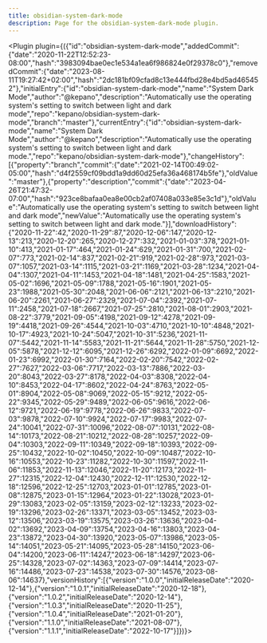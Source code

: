 ---
title: obsidian-system-dark-mode
description: Page for the obsidian-system-dark-mode plugin.
---


<Plugin plugin={({"id":"obsidian-system-dark-mode","addedCommit":{"date":"2020-11-22T12:52:23-08:00","hash":"3983094bae0ec1e534a1ea6f986824e0f29378c0"},"removedCommit":{"date":"2023-08-11T19:27:42+02:00","hash":"2dc181bf09cfad8c13e444fbd28e4bd5ad465452"},"initialEntry":{"id":"obsidian-system-dark-mode","name":"System Dark Mode","author":"@kepano","description":"Automatically use the operating system's setting to switch between light and dark mode","repo":"kepano/obsidian-system-dark-mode","branch":"master"},"currentEntry":{"id":"obsidian-system-dark-mode","name":"System Dark Mode","author":"@kepano","description":"Automatically use the operating system's setting to switch between light and dark mode.","repo":"kepano/obsidian-system-dark-mode"},"changeHistory":[{"property":"branch","commit":{"date":"2021-02-14T00:49:02-05:00","hash":"d4f2559cf09bdd1a9dd60d25efa36a468174b5fe"},"oldValue":"master"},{"property":"description","commit":{"date":"2023-04-26T21:47:32-07:00","hash":"923ce8bafaa0ea8e00cb2af07408a033e85e3c1d"},"oldValue":"Automatically use the operating system's setting to switch between light and dark mode","newValue":"Automatically use the operating system's setting to switch between light and dark mode."}],"downloadHistory":{"2020-11-22":42,"2020-11-29":87,"2020-12-06":147,"2020-12-13":213,"2020-12-20":265,"2020-12-27":332,"2021-01-03":378,"2021-01-10":413,"2021-01-17":464,"2021-01-24":629,"2021-01-31":700,"2021-02-07":773,"2021-02-14":837,"2021-02-21":919,"2021-02-28":973,"2021-03-07":1057,"2021-03-14":1115,"2021-03-21":1169,"2021-03-28":1234,"2021-04-04":1307,"2021-04-11":1453,"2021-04-18":1481,"2021-04-25":1583,"2021-05-02":1696,"2021-05-09":1788,"2021-05-16":1901,"2021-05-23":1988,"2021-05-30":2048,"2021-06-06":2121,"2021-06-13":2210,"2021-06-20":2261,"2021-06-27":2329,"2021-07-04":2392,"2021-07-11":2458,"2021-07-18":2667,"2021-07-25":2810,"2021-08-01":2903,"2021-08-22":3779,"2021-09-05":4198,"2021-09-12":4278,"2021-09-19":4418,"2021-09-26":4544,"2021-10-03":4710,"2021-10-10":4848,"2021-10-17":4923,"2021-10-24":5047,"2021-10-31":5236,"2021-11-07":5442,"2021-11-14":5583,"2021-11-21":5644,"2021-11-28":5750,"2021-12-05":5878,"2021-12-12":6095,"2021-12-26":6292,"2022-01-09":6692,"2022-01-23":6992,"2022-01-30":7164,"2022-02-20":7542,"2022-02-27":7627,"2022-03-06":7717,"2022-03-13":7886,"2022-03-20":8043,"2022-03-27":8178,"2022-04-03":8308,"2022-04-10":8453,"2022-04-17":8602,"2022-04-24":8763,"2022-05-01":8904,"2022-05-08":9069,"2022-05-15":9212,"2022-05-22":9345,"2022-05-29":9489,"2022-06-05":9616,"2022-06-12":9721,"2022-06-19":9778,"2022-06-26":9833,"2022-07-03":9878,"2022-07-10":9924,"2022-07-17":9983,"2022-07-24":10041,"2022-07-31":10096,"2022-08-07":10131,"2022-08-14":10173,"2022-08-21":10212,"2022-08-28":10257,"2022-09-04":10303,"2022-09-11":10349,"2022-09-18":10393,"2022-09-25":10432,"2022-10-02":10450,"2022-10-09":10487,"2022-10-16":10553,"2022-10-23":11282,"2022-10-30":11597,"2022-11-06":11853,"2022-11-13":12046,"2022-11-20":12173,"2022-11-27":12315,"2022-12-04":12430,"2022-12-11":12530,"2022-12-18":12596,"2022-12-25":12703,"2023-01-01":12785,"2023-01-08":12875,"2023-01-15":12964,"2023-01-22":13028,"2023-01-29":13083,"2023-02-05":13159,"2023-02-12":13233,"2023-02-19":13296,"2023-02-26":13371,"2023-03-05":13452,"2023-03-12":13506,"2023-03-19":13575,"2023-03-26":13636,"2023-04-02":13692,"2023-04-09":13754,"2023-04-16":13803,"2023-04-23":13872,"2023-04-30":13920,"2023-05-07":13986,"2023-05-14":14051,"2023-05-21":14095,"2023-05-28":14150,"2023-06-04":14200,"2023-06-11":14247,"2023-06-18":14297,"2023-06-25":14328,"2023-07-02":14363,"2023-07-09":14414,"2023-07-16":14486,"2023-07-23":14538,"2023-07-30":14576,"2023-08-06":14637},"versionHistory":[{"version":"1.0.0","initialReleaseDate":"2020-12-14"},{"version":"1.0.1","initialReleaseDate":"2020-12-18"},{"version":"1.0.2","initialReleaseDate":"2020-12-14"},{"version":"1.0.3","initialReleaseDate":"2020-11-25"},{"version":"1.0.4","initialReleaseDate":"2021-01-20"},{"version":"1.1.0","initialReleaseDate":"2021-08-07"},{"version":"1.1.1","initialReleaseDate":"2022-10-17"}]})}></Plugin>